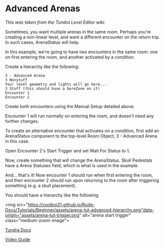 # Advanced Arenas

*This was taken from the Tundra Level Editor wiki.*

Sometimes, you want multiple arenas in the same room. Perhaps you're creating a non-linear level, and want a different encounter on the return trip. In such cases, ArenaStatus will help.

In this example, we're going to have two encounters in the same room: one on first entering the room, and another activated by a condition.

Create a hierarchy like the following:

```
3 - Advanced Arena
3 Nonstuff
Your level geometry and lights will go here...
3 Stuff (this should have a GoreZone on it)
Encounter 1
Encounter 2
```
Create both encounters using the Manual Setup detailed above.

Encounter 1 will run normally on entering the room, and doesn't need any further changes.

To create an alternative encounter that activates on a condition, first add an ArenaStatus component to the top-level Room Object, 3 - Advanced Arena in this case.

Open Encounter 2's Start Trigger and set Wait For Status to 1.

Now, create something that will change the ArenaStatus. Skull Pedestals have a Arena Statuses field, which is what is used in the example.

And... that's it! Now encounter 1 should run when first entering the room, and then encounter 2 should run upon returning to the room after triggering something (e.g. a skull placement).

You should have a hierarchy like the following:

<img src="https://coolboi21.github.io/Rude-Docs/Tutorials/Beginner/assets/arena-tut-advanced-hierarchy.png"data-origin="assets/arena-tut-trigger.png" alt="arena start trigger" class="medium-zoom-image"></img>

[Tundra Docs](https://coolboi21.github.io/Rude-Docs/#/Tutorials/Beginner/Creating%20Arenas?id=arenastatus)

[Video Guide](https://www.youtube.com/watch?v=7ZIXvQ0wgmU)
